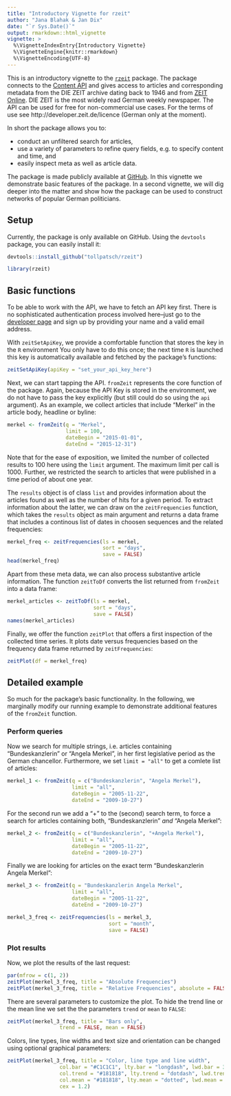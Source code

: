 ```yaml
---
title: "Introductory Vignette for rzeit"
author: "Jana Blahak & Jan Dix"
date: "`r Sys.Date()`"
output: rmarkdown::html_vignette
vignette: >
  %\VignetteIndexEntry{Introductory Vignette}
  %\VignetteEngine{knitr::rmarkdown}
  %\VignetteEncoding{UTF-8}
---
```

This is an introductory vignette to the [`rzeit`](https://github.com/tollpatsch/rzeit) package. The package connects to the [Content API](http://developer.zeit.de/index/) and gives access to articles and corresponding metadata from the DIE ZEIT archive dating back to 1946 and from [ZEIT Online](http://www.zeit.de/). DIE ZEIT is the most widely read German weekly newspaper. The API can be used for free for non-commercial use cases. For the terms of use see http://developer.zeit.de/licence (German only at the moment).

In short the package allows you to:

- conduct an unfiltered search for articles,
- use a variety of parameters to refine query fields, e.g. to specify content and time, and
- easily inspect meta as well as article data.

The package is made publicly available at [GitHub](https://github.com/tollpatsch/rzeit). In this vignette we demonstrate basic features of the package. In a second vignette, we will dig deeper into the matter and show how the package can be used to construct networks of popular German politicians.
    

## Setup

Currently, the package is only available on GitHub. Using the `devtools` package, you can easily install it:

```r
devtools::install_github("tollpatsch/rzeit")
```

```r
library(rzeit)
```


## Basic functions

To be able to work with the API, we have to fetch an API key first. There is no sophisticated authentication process involved here--just go to the [developer page](http://developer.zeit.de/quickstart/) and sign up by providing your name and a valid email address.

With `zeitSetApiKey`, we provide a comfortable function that stores the key in the `R` environment You only have to do this once; the next time `R` is launched this key is automatically available and fetched by the package's functions:

```r
zeitSetApiKey(apiKey = "set_your_api_key_here")
```

Next, we can start tapping the API. `fromZeit` represents the core function of the package. Again, because the API Key is stored in the environment, we do not have to pass the key explicitly (but still  could do so using the `api` argument). As an example, we collect articles that include "Merkel" in the article body, headline or byline:

```r
merkel <- fromZeit(q = "Merkel",
                   limit = 100,
                   dateBegin = "2015-01-01",
                   dateEnd = "2015-12-31")
```

Note that for the ease of exposition, we limited the number of collected results to 100 here using the `limit` argument. The maximum limit per call is 1000. Further, we restricted the search to articles that were published in a time period of about one year.

The `results` object is of class `list` and provides information about the articles found as well as the number of hits for a given period. To extract information about the latter, we can draw on the `zeitFrequencies` function, which takes the `results` object as main argument and returns a data frame that includes a continous list of dates in choosen sequences and the related frequencies:  
 
```r
merkel_freq <- zeitFrequencies(ls = merkel,
                               sort = "days",
                               save = FALSE) 
head(merkel_freq)
```

Apart from these meta data, we can also process substantive article information. The function `zeitToDf` converts the list returned from `fromZeit` into a data frame:

```r
merkel_articles <- zeitToDf(ls = merkel,
                            sort = "days",
                            save = FALSE) 
names(merkel_articles)
```

Finally, we offer the function `zeitPlot` that offers a first inspection of the collected time series. It plots date versus frequencies based on the frequency data frame returned by `zeitFrequencies`:

```r
zeitPlot(df = merkel_freq) 
```


## Detailed example

So much for the package's basic functionality. In the following, we marginally modify our running example to demonstrate additional features of the `fromZeit` function. 

### Perform queries

Now we search for multiple strings, i.e. articles containing "Bundeskanzlerin" or "Angela Merkel", in her first legislative period as the German chancellor. Furthermore, we set `limit = "all"` to get a comlete list of articles:

```r
merkel_1 <- fromZeit(q = c("Bundeskanzlerin", "Angela Merkel"),
                     limit = "all",
                     dateBegin = "2005-11-22",
                     dateEnd = "2009-10-27")
```

For the second run we add a "+" to the (second) search term, to force a search for articles containing both, "Bundeskanzlerin" *and* "Angela Merkel":

```r
merkel_2 <- fromZeit(q = c("Bundeskanzlerin", "+Angela Merkel"),
                     limit = "all",
                     dateBegin = "2005-11-22",
                     dateEnd = "2009-10-27")
```

Finally we are looking for articles on the exact term "Bundeskanzlerin Angela Merkel":

```r
merkel_3 <- fromZeit(q = "Bundeskanzlerin Angela Merkel",
                     limit = "all",
                     dateBegin = "2005-11-22",
                     dateEnd = "2009-10-27")

merkel_3_freq <- zeitFrequencies(ls = merkel_3,
                                 sort = "month",
                                 save = FALSE)
```

### Plot results

Now, we plot the results of the last request:

```r
par(mfrow = c(1, 2))
zeitPlot(merkel_3_freq, title = "Absolute Frequencies")
zeitPlot(merkel_3_freq, title = "Relative Frequencies", absolute = FALSE)
```

There are several parameters to customize the plot. To hide the trend line or the mean line we set the the parameters `trend` or `mean` to `FALSE`:

```r
zeitPlot(merkel_3_freq, title = "Bars only",
				 trend = FALSE, mean = FALSE)
```

Colors, line types, line widths and text size and orientation can be changed using optional graphical parameters:

```r
zeitPlot(merkel_3_freq, title = "Color, line type and line width",
				 col.bar = "#C1C1C1", lty.bar = "longdash", lwd.bar = 3,
				 col.trend = "#181818", lty.trend = "dotdash", lwd.trend = 2,
				 col.mean = "#181818", lty.mean = "dotted", lwd.mean = 2,
				 cex = 1.2)
```
